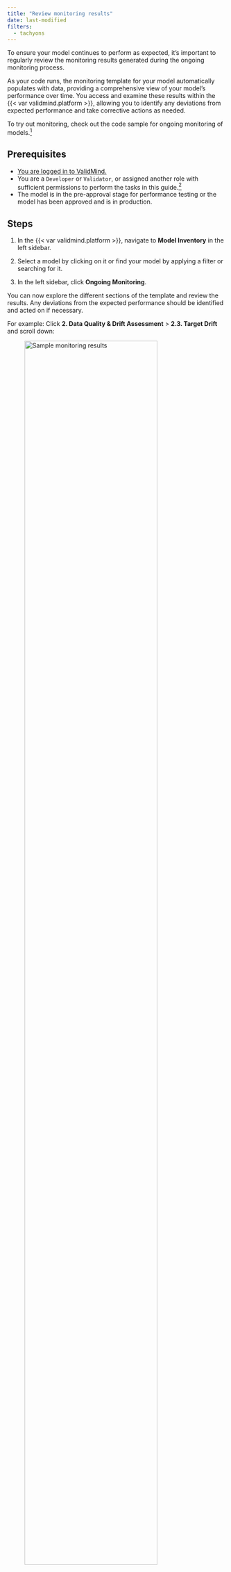 ```yaml
---
title: "Review monitoring results"
date: last-modified
filters:
  - tachyons
---
```


To ensure your model continues to perform as expected, it's important to regularly review the monitoring results generated during the ongoing monitoring process. 

As your code runs, the monitoring template for your model automatically populates with data, providing a comprehensive view of your model's performance over time. You access and examine these results within the {{< var validmind.platform >}}, allowing you to identify any deviations from expected performance and take corrective actions as needed.

::: {.callout}
To try out monitoring, check out the code sample for ongoing monitoring of models.[^1]
:::

## Prerequisites

<!-- UPDATE THIS SECTION TO THE NEW PREREQ CONVENTION WHEN MERGED -->

- [You are logged in to ValidMind.](/guide/configuration/log-in-to-validmind.qmd)
- You are a `Developer` or `Validator`, or assigned another role with sufficient permissions to perform the tasks in this guide.[^2]
- The model is in the pre-approval stage for performance testing or the model has been approved and is in production.


## Steps 

1. In the {{< var validmind.platform >}}, navigate to **Model Inventory** in the left sidebar.

2. Select a model by clicking on it or find your model by applying a filter or searching for it.

3. In the left sidebar, click **Ongoing Monitoring**.
   
You can now explore the different sections of the template and review the results. Any deviations from the expected performance should be identified and acted on if necessary.

For example: Click **2. Data Quality & Drift Assessment** > **2.3. Target Drift** and scroll down:

![Sample monitoring results](target-prediction-distribution-plot.png){width=85% fig-alt="An image showing sample monitoring results in the ValidMind platform"}


<!-- FOOTNOTES -->

[^1]: [Quickstart for ongoing monitoring of models with ValidMind](../../notebooks/code_samples/ongoing_monitoring/quickstart_customer_churn_ongoing_monitoring.ipynb)


[^2]: [Manage permissions](/guide/configuration/manage-permissions.qmd)


